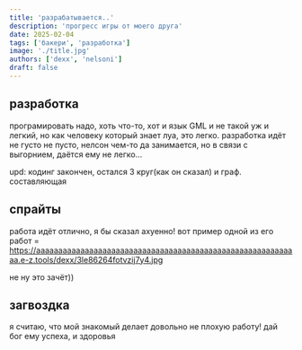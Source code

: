 ```yaml
---
title: 'разрабатывается..'
description: 'прогресс игры от моего друга'
date: 2025-02-04
tags: ['бакери', 'разработка']
image: './title.jpg'
authors: ['dexx', 'nelsoni']
draft: false
---
```


## разработка

програмировать надо, хоть что-то, хот и язык GML и не такой уж и легкий, но как человеку который знает луа, это легко. разработка идёт не густо не пусто, нелсон чем-то да занимается, но в связи с выгорнием, даётся ему не легко...

upd: кодинг закончен, остался 3 круг(как он сказал) и граф. составляющая

## спрайты

работа идёт отлично, я бы сказал ахуенно! вот пример одной из его работ = https://aaaaaaaaaaaaaaaaaaaaaaaaaaaaaaaaaaaaaaaaaaaaaaaaaaaaaaaaaaaa.e-z.tools/dexx/3le86264fotvzij7y4.jpg

не ну это зачёт))

## загвоздка

я считаю, что мой знакомый делает довольно не плохую работу! дай бог ему успеха, и здоровья